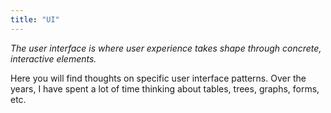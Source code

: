 ```yaml
---
title: "UI"
---
```


_The user interface is where user experience takes shape through concrete, interactive elements._

Here you will find thoughts on specific user interface patterns.
Over the years, I have spent a lot of time thinking about tables, trees, graphs, forms, etc.
